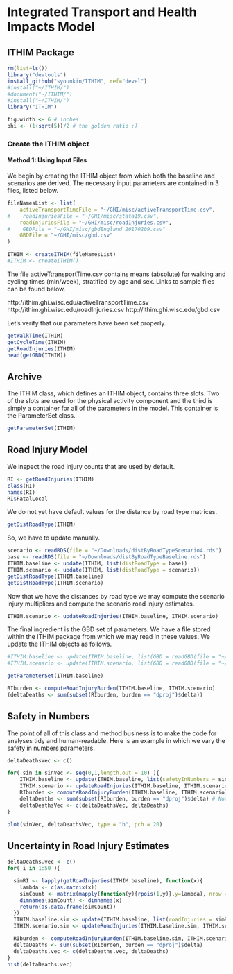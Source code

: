 ﻿# Integrated Transport and Health Impacts Model

## ITHIM Package
<!-- This document will eventually serve as a compendium to the R package
_ITHIM_.  It will describe how to use the package to implement the
ITHIM model, as well as a detailed description of the model itself.

As a working document it will serve as a place for SGY to post
results, questions, interpreations, notes, etc.-->

```r
rm(list=ls())
library("devtools")
install_github("syounkin/ITHIM", ref="devel")
#install("~/ITHIM/")
#document("~/ITHIM/")
#install("~/ITHIM/")
library("ITHIM")
```

```r
fig.width <- 6 # inches
phi <- (1+sqrt(5))/2 # the golden ratio ;)
```

### Create the ITHIM object

#### Method 1: Using Input Files

We begin by creating the ITHIM object from which both the baseline and
scenarios are derived.  The necessary input parameters are contained
in 3 files, listed below.

```r

fileNamesList <- list(
    activeTransportTimeFile = "~/GHI/misc/activeTransportTime.csv",
#    roadInjuriesFile = "~/GHI/misc/stata19.csv",
    roadInjuriesFile = "~/GHI/misc/roadInjuries.csv",
#    GBDFile = "~/GHI/misc/gbdEngland_20170209.csv"
    GBDFile = "~/GHI/misc/gbd.csv"
)

ITHIM <- createITHIM(fileNamesList)
#ITHIM <- createITHIM()
```

The file activeTtransportTime.csv contains means (absolute) for
walking and cycling times (min/week), stratified by age and sex.
Links to sample files can be found below.

http://ithim.ghi.wisc.edu/activeTransportTime.csv
http://ithim.ghi.wisc.edu/roadInjuries.csv
http://ithim.ghi.wisc.edu/gbd.csv



Let's verify that our parameters have been set properly.

```r
getWalkTime(ITHIM)
getCycleTime(ITHIM)
getRoadInjuries(ITHIM)
head(getGBD(ITHIM))
```


## Archive



The ITHIM class, which defines an ITHIM object, contains three slots.  Two of the slots are used for the physical activity component and the third is simply a container for all of the parameters in the model.  This container is the ParameterSet class.

```r
getParameterSet(ITHIM)
```

## Road Injury Model
We inspect the road injury counts that are used by default.
```r
RI <- getRoadInjuries(ITHIM)
class(RI)
names(RI)
RI$FatalLocal
```

We do not yet have default values for the distance by road type
matrices.

```r
getDistRoadType(ITHIM)
```

So, we have to update manually.

```r
scenario <- readRDS(file = "~/Downloads/distByRoadTypeScenario4.rds")
base <- readRDS(file = "~/Downloads/distByRoadTypeBaseline.rds")
ITHIM.baseline <- update(ITHIM, list(distRoadType = base))
ITHIM.scenario <- update(ITHIM, list(distRoadType = scenario))
getDistRoadType(ITHIM.baseline)
getDistRoadType(ITHIM.scenario)
```

Now that we have the distances by road type we may compute the
scenario injury multipliers and compute the scenario road injury
estimates.

```r
ITHIM.scenario <- updateRoadInjuries(ITHIM.baseline, ITHIM.scenario)
```

The final ingredient is the GBD set of parameters.  We have a file
stored within the ITHIM package from which we may read in these
values.  We update the ITHIM objects as follows.

```r
#ITHIM.baseline <- update(ITHIM.baseline, list(GBD = readGBD(file = "~/GHI/misc/gbdEngland.csv")))
#ITHIM.scenario <- update(ITHIM.scenario, list(GBD = readGBD(file = "~/GHI/misc/gbdEngland.csv")))
```

```r
getParameterSet(ITHIM.baseline)
```

```r
RIburden <- computeRoadInjuryBurden(ITHIM.baseline, ITHIM.scenario)
(deltaDeaths <- sum(subset(RIburden, burden == "dproj")$delta))
```

## Safety in Numbers

The point of all of this class and method business is to make the code for analyses tidy and human-readable.  Here is an example in which we vary the safety in numbers parameters.

```r

deltaDeathsVec <- c()

for( sin in sinVec <- seq(0,1,length.out = 10) ){
    ITHIM.baseline <- update(ITHIM.baseline, list(safetyInNumbers = sin*matrix(1,nrow = 8, ncol = 2)))
    ITHIM.scenario <- updateRoadInjuries(ITHIM.baseline, ITHIM.scenario)
    RIburden <- computeRoadInjuryBurden(ITHIM.baseline, ITHIM.scenario)
    deltaDeaths <- sum(subset(RIburden, burden == "dproj")$delta) # Not human-readable enough, should improve
    deltaDeathsVec <- c(deltaDeathsVec, deltaDeaths)
}

plot(sinVec, deltaDeathsVec, type = "b", pch = 20)

```

## Uncertainty in Road Injury Estimates

```r

deltaDeaths.vec <- c()
for( i in 1:50 ){

  simRI <- lapply(getRoadInjuries(ITHIM.baseline), function(x){
    lambda <- c(as.matrix(x))
    simCount <- matrix(mapply(function(y){rpois(1,y)},y=lambda), nrow = nrow(x), ncol = ncol(x))
    dimnames(simCount) <- dimnames(x)
    return(as.data.frame(simCount))
  })
  ITHIM.baseline.sim <- update(ITHIM.baseline, list(roadInjuries = simRI))
  ITHIM.scenario.sim <- updateRoadInjuries(ITHIM.baseline.sim, ITHIM.scenario)

  RIburden <- computeRoadInjuryBurden(ITHIM.baseline.sim, ITHIM.scenario.sim)
  deltaDeaths <- sum(subset(RIburden, burden == "dproj")$delta)
  deltaDeaths.vec <- c(deltaDeaths.vec, deltaDeaths)
}
hist(deltaDeaths.vec)
```
